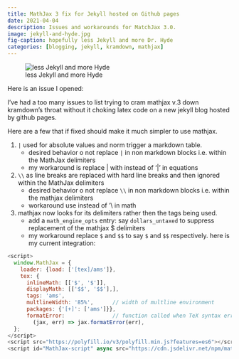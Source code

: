 ```yaml
---
title: MathJax 3 fix for Jekyll hosted on Github pages  
date: 2021-04-04
description: Issues and workarounds for MatchJax 3.0. 
image: jekyll-and-hyde.jpg
fig-caption: hopefully less Jekyll and more Dr. Hyde 
categories: [blogging, jekyll, kramdown, mathjax] 
---
```


::: .column-margin
![less Jekyll and more Hyde](jekyll-and-hyde.jpg){.column-margin}
:::


Here is an issue I opened:

I've had a too many issues to list trying to cram mathjax v.3 down  kramdown's throat without it choking latex code on a new jekyll blog hosted by github pages. 

Here are a few that if fixed should make it much simpler to use mathjax. 

1. `|` used for absolute values and norm trigger a markdown table.
     - desired behavior o not replace `|` in non markdown blocks i.e. within the MathJax delimiters 
     - my workaround is replace | with \vert instead of '|' in equations
2. `\\` as line breaks are replaced with hard line breaks and then ignored within the MathJax delimiters 
     - desired behavior o not replace `\\` in non markdown blocks i.e. within the mathjax delimiters
     - workaround use \newline instead of '\\ in math
3. mathjax now looks for its delimiters  rather then the tags being used.
    - add a `math_engine_opts` entry:  say `dollars_untaxed` to suppress replacement of the mathjax $ delimiters 
    - my workaround replace `$` and `$$ ` to  say `$`  and `$$` respectively.
here is my current integration:

```javascript
<script>
  window.MathJax = {
    loader: {load: ['[tex]/ams']},
    tex: {
      inlineMath: [['$', '$']],
      displayMath: [['$$', '$$'],],
      tags: 'ams',
      multlineWidth: '85%',      // width of multline environment
      packages: {'[+]': ['ams']}},
      formatError:               // function called when TeX syntax errors occur
        (jax, err) => jax.formatError(err),
  };
</script>
<script src="https://polyfill.io/v3/polyfill.min.js?features=es6"></script>
<script id="MathJax-script" async src="https://cdn.jsdelivr.net/npm/mathjax$3/es5/tex-mml-chtml.js"></script>`
```

    

